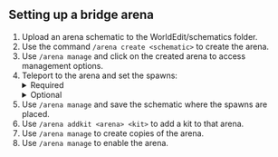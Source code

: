 ## Setting up a bridge arena

1. Upload an arena schematic to the WorldEdit/schematics folder.
2. Use the command `/arena create <schematic>` to create the arena.
3. Use `/arena manage` and click on the created arena to access management options.
4. Teleport to the arena and set the spawns:
    <details>
    <summary>Required</summary>
      - Red Spawn: Place a fence and a Zombie Head on it. (Required)
      - Blue Spawn: Place a fence and a Creeper Head on it. (Required)
    </details>
    <details>
    <summary>Optional</summary>
      - Spectator: Place a fence and a Skeleton Skull on it. (Optional)
    </details>
5. Use `/arena manage` and save the schematic where the spawns are placed.
6. Use `/arena addkit <arena> <kit>` to add a kit to that arena.
7.  Use `/arena manage` to create copies of the arena.
8.  Use `/arena manage` to enable the arena.